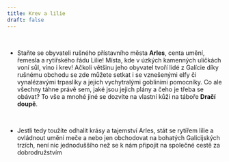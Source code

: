 ```yaml
---
title: Krev a lilie
draft: false
---
```


<Youtube client:load id="_QccgKS4b58" title="Trailer Na Tabor" />

<br/>


- Staňte se obyvateli rušného přístavního města **Arles**, centa umění, řemesla a rytířského řádu Lilie! Místa, kde v úzkých kamenných uličkách voní sůl, víno i krev! Ačkoli většinu jeho obyvatel tvoří lidé z Galície díky rušnému obchodu se zde můžete setkat i se vznešenými elfy či vynalézavými trpaslíky a jejich vychytralými gobliními pomocníky. Co ale všechny táhne právě sem, jaké jsou jejich plány a čeho je třeba se obávat? To vše a mnohé jiné se dozvíte na vlastní kůži na táboře **Dračí doupě**.

<br/>

- Jestli tedy toužíte odhalit krásy a tajemství Arles, stát se rytířem lilie a ovládnout umění meče a nebo jen obchodovat na bohatých Galicijských trzích, není nic jednoduššího než se k nám připojit na společné cestě za dobrodružstvím

